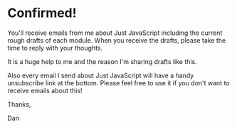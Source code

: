# Confirmed!

You'll receive emails from me about Just JavaScript including the current rough drafts of each module. When you receive the drafts, please take the time to reply with your thoughts.

It is a huge help to me and the reason I'm sharing drafts like this.

Also every email I send about Just JavaScript will have a handy unsubscribe link at the bottom. Please feel free to use it if you don't want to receive emails about this!

Thanks,

Dan